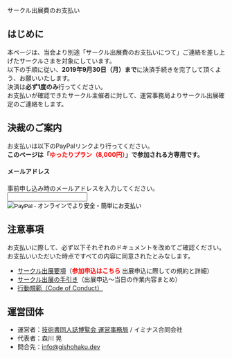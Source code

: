 
<SEO title="サークル出展費のお支払い"/>

<SectionHeader text="ENTRY" pageHeader>
サークル出展費のお支払い
</SectionHeader>

<MdxContainer>

## はじめに

本ページは、当会より別途「サークル出展費のお支払いにつて」ご連絡を差し上げたサークルさまを対象にしています。<br/>
以下の手順に従い、**2019年9月30日（月）まで**に決済手続きを完了して頂くよう、お願いいたします。<br/>
決済は**必ず1度のみ**行ってください。<br/>
お支払いが確認できたサークル主催者に対して、運営事務局よりサークル出展確定のご連絡をします。<br/>

## 決裁のご案内

お支払いは以下のPayPalリンクより行ってください。<br/>
**このページは「<font color="#f00">ゆったりプラン（8,000円）</font>」で参加される方専用です。**<br/>

<form action="https://www.paypal.com/cgi-bin/webscr" method="post" target="_top" accept-charset="shift_jis">
    <input type="hidden" name="cmd" value="_s-xclick"/>
    <input type="hidden" name="hosted_button_id" value="2S4JD77FS782C"/>
    <div style={{margin: '12px 0'}}>
        <h4>メールアドレス</h4>
        <input type="hidden" name="on0" value="申込時のメールアドレス"/>
        事前申し込み時のメールアドレスを入力してください。<br/>
        <input type="text" name="os0" maxlength="200"/><br/>
        <input type="hidden" name="currency_code" value="JPY"/>
    </div>
    <div>
        <input type="image" src="https://www.paypalobjects.com/ja_JP/JP/i/btn/btn_buynowCC_LG.gif" border="0" name="submit" alt="PayPal - オンラインでより安全・簡単にお支払い">
        <img alt="" border="0" src="https://www.paypalobjects.com/ja_JP/i/scr/pixel.gif" width="1" height="1">
    </div>
</form>

## 注意事項

お支払いに際して、必ず以下それぞれのドキュメントを改めてご確認ください。<br/>
お支払いいただいた時点ですべての内容に同意されたとみなします。<br/>

- [サークル出展要項](https://esa-pages.io/p/sharing/13039/posts/16/eef77d23431caad54852.html)（<font color="#ff0000">**参加申込はこちら**</font> 出展申込に際しての規約と詳細）
- [サークル出展の手引き](https://esa-pages.io/p/sharing/13039/posts/17/b94c6f164d6264cc7790.html)（出展申込～当日の作業内容まとめ）
- [行動規範（Code of Conduct）](https://esa-pages.io/p/sharing/13039/posts/13/4c6fe5c0f58bb4fb32cd.html)

## 運営団体

- 運営者：[技術書同人誌博覧会 運営事務局](https://gishohaku.dev/) / イミナス合同会社
- 代表者：森川 晃
- 問合先：[info@gishohaku.dev](mailto:info@gishohaku.dev)

</MdxContainer>
